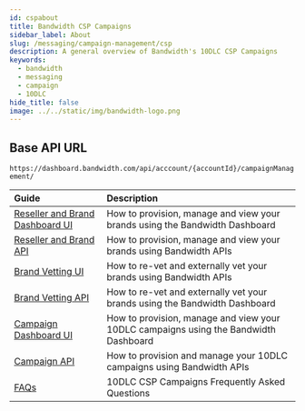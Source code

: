 ```yaml
---
id: cspabout
title: Bandwidth CSP Campaigns
sidebar_label: About
slug: /messaging/campaign-management/csp
description: A general overview of Bandwidth's 10DLC CSP Campaigns
keywords:
  - bandwidth
  - messaging
  - campaign
  - 10DLC
hide_title: false
image: ../../static/img/bandwidth-logo.png
---
```


## Base API URL

`https://dashboard.bandwidth.com/api/acccount/{accountId}/campaignManagement/`

| Guide | Description |
|:------|:------------|
|[Reseller and Brand Dashboard UI](/docs/messaging/campaign-management/csp/reseller-brand-ui) | How to provision, manage and view your brands using the Bandwidth Dashboard |
|[Reseller and Brand API](/docs/messaging/campaign-management/csp/reseller-brand-api) | How to provision, manage and view your brands using Bandwidth APIs |
|[Brand Vetting UI](/docs/messaging/campaign-management/csp/brand-vetting-ui) | How to re-vet and externally vet your brands using Bandwidth APIs|
|[Brand Vetting API](/docs/messaging/campaign-management/csp/brand-vetting-api) | How to re-vet and externally vet your brands using the Bandwidth Dashboard|
|[Campaign Dashboard UI](/docs/messaging/campaign-management/csp/campaign-ui) | How to provision, manage and view your 10DLC campaigns using the Bandwidth Dashboard |
|[Campaign API](/docs/messaging/campaign-management/csp/campaign-api) | How to provision and manage your 10DLC campaigns using Bandwidth APIs |
|[FAQs](/docs/messaging/campaign-management/csp/faq) | 10DLC CSP Campaigns Frequently Asked Questions |

